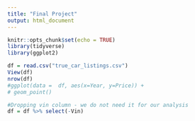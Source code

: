 ```yaml
---
title: "Final Project"
output: html_document
---
```


```r
knitr::opts_chunk$set(echo = TRUE)
library(tidyverse)
library(ggplot2)
```

```r
df = read.csv("true_car_listings.csv")
View(df)
nrow(df)
#ggplot(data =  df, aes(x=Year, y=Price)) +
# geom_point()

#Dropping vin column - we do not need it for our analysis
df = df %>% select(-Vin)
```


